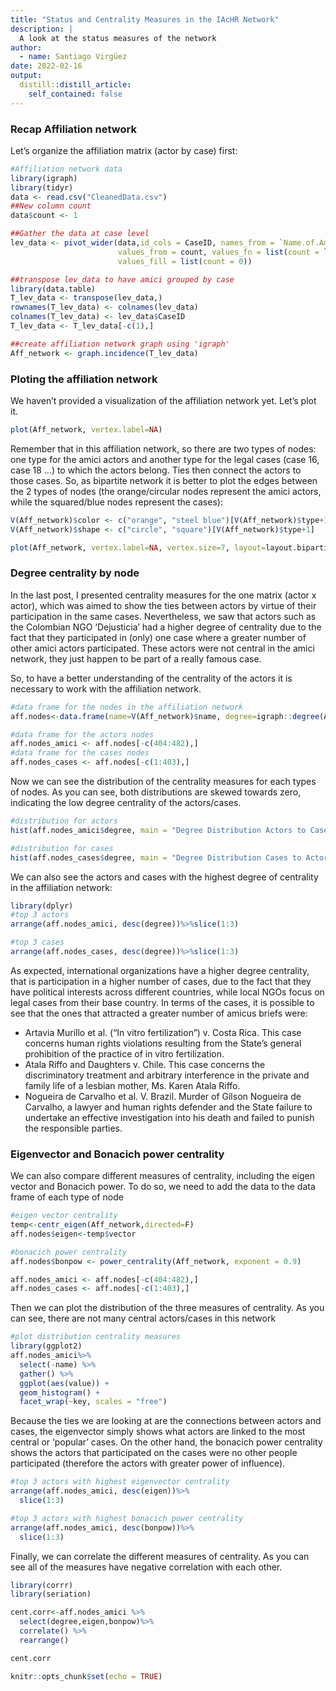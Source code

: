 ```yaml
---
title: "Status and Centrality Measures in the IAcHR Network"
description: |
  A look at the status measures of the network
author:
  - name: Santiago Virgüez
date: 2022-02-16
output:
  distill::distill_article:
    self_contained: false
---
```


### Recap Affiliation network{.tabset}

Let's organize the affiliation matrix (actor by case) first:

```r
#Affiliation network data
library(igraph)
library(tidyr)
data <- read.csv("CleanedData.csv")
##New column count
data$count <- 1

##Gather the data at case level
lev_data <- pivot_wider(data,id_cols = CaseID, names_from = `Name.of.Amicus`, 
                        values_from = count, values_fn = list(count = length), 
                        values_fill = list(count = 0))

##transpose lev_data to have amici grouped by case
library(data.table)
T_lev_data <- transpose(lev_data,)
rownames(T_lev_data) <- colnames(lev_data)
colnames(T_lev_data) <- lev_data$CaseID
T_lev_data <- T_lev_data[-c(1),]

##create affiliation network graph using 'igraph'
Aff_network <- graph.incidence(T_lev_data)
```

### Ploting the affiliation network{.tabset}

We haven't provided a visualization of the affiliation network yet. Let's plot it.

```r
plot(Aff_network, vertex.label=NA)
```

Remember that in this affiliation network, so there are  two types of nodes: one type for the amici actors and another type for the legal cases (case 16, case 18 ...) to which the actors belong. Ties then connect the actors to those cases. So, as bipartite network it is better to plot the edges between the 2 types of nodes (the orange/circular nodes represent the amici actors, while the squared/blue nodes represent the cases):

```r
V(Aff_network)$color <- c("orange", "steel blue")[V(Aff_network)$type+1]
V(Aff_network)$shape <- c("circle", "square")[V(Aff_network)$type+1]

plot(Aff_network, vertex.label=NA, vertex.size=7, layout=layout.bipartite) 
```


### Degree centrality by node{.tabset}

In the last post, I presented centrality measures for the one matrix (actor x actor), which was aimed to show the ties between actors by virtue of their participation in the same cases. Nevertheless, we saw that actors such as the Colombian NGO 'Dejusticia' had a higher degree of centrality due to the fact that they participated in (only) one case where a greater number of other amici actors participated. These actors were not central in the amici network, they just happen to be part of a really famous case.

So, to have a better understanding of the centrality of the actors it is necessary to work with the affiliation network.

```r
#data frame for the nodes in the affiliation network
aff.nodes<-data.frame(name=V(Aff_network)$name, degree=igraph::degree(Aff_network))

#data frame for the actors nodes
aff.nodes_amici <- aff.nodes[-c(404:482),]
#data frame for the cases nodes
aff.nodes_cases <- aff.nodes[-c(1:403),]
```

Now we can see the distribution of the centrality measures for each types of nodes. As you can see, both distributions are skewed towards zero, indicating the low degree centrality of the actors/cases. 

```r
#distribution for actors
hist(aff.nodes_amici$degree, main = "Degree Distribution Actors to Cases", xlab = "# Cases in which an actor participated")

#distribution for cases
hist(aff.nodes_cases$degree, main = "Degree Distribution Cases to Actors", xlab = "# Actors that participated in the case")
```

We can also see the actors and cases with the highest degree of centrality in the affiliation network:

```r
library(dplyr)
#top 3 actors
arrange(aff.nodes_amici, desc(degree))%>%slice(1:3)

#top 3 cases
arrange(aff.nodes_cases, desc(degree))%>%slice(1:3)
```

As expected, international organizations have a higher degree centrality, that is participation in a higher number of cases, due to the fact that they have political interests across different countries, while local NGOs focus on legal cases from their base country. In terms of the cases, it is possible to see that the ones that attracted a greater number of amicus briefs were:

- Artavia Murillo et al. (“In vitro fertilization”) v. Costa Rica. This case concerns human rights violations resulting from the State's general prohibition of the practice of in vitro fertilization.
- Atala Riffo and Daughters v. Chile. This case concerns the discriminatory treatment and arbitrary interference in the private and family life of a lesbian mother, Ms. Karen Atala Riffo.
- Nogueira de Carvalho et al. V. Brazil. Murder of Gilson Nogueira de Carvalho, a lawyer and human rights defender and the State failure to undertake an effective investigation into his death and failed to punish the responsible parties. 

### Eigenvector and Bonacich power centrality{.tabset}

We can also compare different measures of centrality, including the eigen vector and Bonacich power. To do so, we need to add the data to the data frame of each type of node

```r
#eigen vector centrality
temp<-centr_eigen(Aff_network,directed=F)
aff.nodes$eigen<-temp$vector

#bonacich power centrality
aff.nodes$bonpow <- power_centrality(Aff_network, exponent = 0.9)

aff.nodes_amici <- aff.nodes[-c(404:482),]
aff.nodes_cases <- aff.nodes[-c(1:403),]
```

Then we can plot the distribution of the three measures of centrality. As you can see, there are not many central actors/cases in this network

```r
#plot distribution centrality measures
library(ggplot2)
aff.nodes_amici%>%
  select(-name) %>% 
  gather() %>% 
  ggplot(aes(value)) +
  geom_histogram() +
  facet_wrap(~key, scales = "free")
```

Because the ties we are looking at are the connections between actors and cases, the eigenvector simply shows what actors are linked to the most central or 'popular' cases. On the other hand, the bonacich power centrality shows the actors that participated on the cases were no other people participated (therefore the actors with greater power of influence).

```r
#top 3 actors with highest eigenvector centrality
arrange(aff.nodes_amici, desc(eigen))%>%
  slice(1:3)

#top 3 actors with highest bonacich power centrality
arrange(aff.nodes_amici, desc(bonpow))%>%
  slice(1:3)
```

Finally, we can correlate the different measures of centrality. As you can see all of the measures have negative correlation with each other. 

```r
library(corrr)
library(seriation)

cent.corr<-aff.nodes_amici %>% 
  select(degree,eigen,bonpow)%>%
  correlate() %>%
  rearrange()

cent.corr
```

```r
knitr::opts_chunk$set(echo = TRUE)
```


